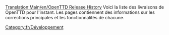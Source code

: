 [[Translation:Main/en/OpenTTD Release History]]
Voici la liste des livraisons de OpenTTD pour l'instant. Les pages contiennent des informations sur les corrections principales et les fonctionnalités de chacune.

[[Category:fr/Développement]]